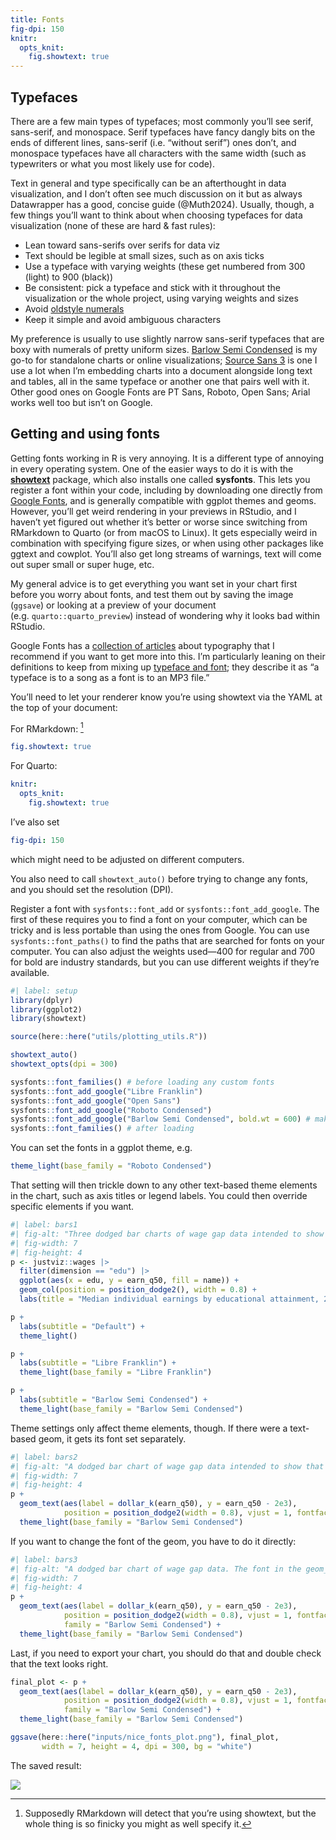 ```yaml
---
title: Fonts
fig-dpi: 150
knitr: 
  opts_knit: 
    fig.showtext: true
---
```



## Typefaces

There are a few main types of typefaces; most commonly you'll see serif, sans-serif, and monospace. Serif typefaces have fancy dangly bits on the ends of different lines, sans-serif (i.e. "without serif") ones don't, and monospace typefaces have all characters with the same width (such as typewriters or what you most likely use for code).

Text in general and type specifically can be an afterthought in data visualization, and I don't often see much discussion on it but as always Datawrapper has a good, concise guide (@Muth2024). Usually, though, a few things you'll want to think about when choosing typefaces for data visualization (none of these are hard & fast rules):

* Lean toward sans-serifs over serifs for data viz
* Text should be legible at small sizes, such as on axis ticks
* Use a typeface with varying weights (these get numbered from 300 (light) to 900 (black))
* Be consistent: pick a typeface and stick with it throughout the visualization or the whole project, using varying weights and sizes
* Avoid [oldstyle numerals](https://fonts.google.com/knowledge/introducing_type/understanding_numerals)
* Keep it simple and avoid ambiguous characters

My preference is usually to use slightly narrow sans-serif typefaces that are boxy with numerals of pretty uniform sizes. [Barlow Semi Condensed](https://fonts.google.com/specimen/Barlow+Semi+Condensed?stroke=Sans+Serif) is my go-to for standalone charts or online visualizations; [Source Sans 3](https://fonts.google.com/specimen/Source+Sans+3?stroke=Sans+Serif) is one I use a lot when I'm embedding charts into a document alongside long text and tables, all in the same typeface or another one that pairs well with it. Other good ones on Google Fonts are PT Sans, Roboto, Open Sans; Arial works well too but isn't on Google.


## Getting and using fonts

Getting fonts working in R is very annoying. It is a different type of annoying in every operating system. One of the easier ways to do it is with the [__showtext__](https://github.com/yixuan/showtext) package, which also installs one called __sysfonts__. This lets you register a font within your code, including by downloading one directly from [Google Fonts](https://fonts.google.com/), and is generally compatible with ggplot themes and geoms. However, you'll get weird rendering in your previews in RStudio, and I haven't yet figured out whether it's better or worse since switching from RMarkdown to Quarto (or from macOS to Linux). It gets especially weird in combination with specifying figure sizes, or when using other packages like ggtext and cowplot. You'll also get long streams of warnings, text will come out super small or super huge, etc.

My general advice is to get everything you want set in your chart first before you worry about fonts, and test them out by saving the image (`ggsave`) or looking at a preview of your document (e.g. `quarto::quarto_preview`) instead of wondering why it looks bad within RStudio.

:::{.aside}
Google Fonts has a [collection of articles](https://fonts.google.com/knowledge) about typography that I recommend if you want to get more into this. I'm particularly leaning on their definitions to keep from mixing up [typeface and font](https://fonts.google.com/knowledge/glossary/typeface); they describe it as "a typeface is to a song as a font is to an MP3 file."
:::


You'll need to let your renderer know you're using showtext via the YAML at the top of your document:

For RMarkdown: ^[Supposedly RMarkdown will detect that you're using showtext, but the whole thing is so finicky you might as well specify it.
]

```yaml
fig.showtext: true
```


For Quarto:

```yaml
knitr:
  opts_knit:
    fig.showtext: true
```

I've also set 

```yaml
fig-dpi: 150
```

which might need to be adjusted on different computers.

You also need to call `showtext_auto()` before trying to change any fonts, and you should set the resolution (DPI).

Register a font with `sysfonts::font_add` or `sysfonts::font_add_google`. The first of these requires you to find a font on your computer, which can be tricky and is less portable than using the ones from Google. You can use `sysfonts::font_paths()` to find the paths that are searched for fonts on your computer. You can also adjust the weights used---400 for regular and 700 for bold are industry standards, but you can use different weights if they're available.

```r
#| label: setup
library(dplyr)
library(ggplot2)
library(showtext)

source(here::here("utils/plotting_utils.R"))

showtext_auto()
showtext_opts(dpi = 300)

sysfonts::font_families() # before loading any custom fonts
sysfonts::font_add_google("Libre Franklin")
sysfonts::font_add_google("Open Sans")
sysfonts::font_add_google("Roboto Condensed")
sysfonts::font_add_google("Barlow Semi Condensed", bold.wt = 600) # make it a little less bold
sysfonts::font_families() # after loading 
```

You can set the fonts in a ggplot theme, e.g.

```r
theme_light(base_family = "Roboto Condensed")
```

That setting will then trickle down to any other text-based theme elements in the chart, such as axis titles or legend labels. You could then override specific elements if you want.

```r
#| label: bars1
#| fig-alt: "Three dodged bar charts of wage gap data intended to show how to use different fonts in ggplot. All three are sans-serif typefaces suited for data visualization."
#| fig-width: 7
#| fig-height: 4
p <- justviz::wages |>
  filter(dimension == "edu") |>
  ggplot(aes(x = edu, y = earn_q50, fill = name)) +
  geom_col(position = position_dodge2(), width = 0.8) +
  labs(title = "Median individual earnings by educational attainment, 2021")

p +
  labs(subtitle = "Default") +
  theme_light()

p +
  labs(subtitle = "Libre Franklin") +
  theme_light(base_family = "Libre Franklin")

p +
  labs(subtitle = "Barlow Semi Condensed") +
  theme_light(base_family = "Barlow Semi Condensed")
```

Theme settings only affect theme elements, though. If there were a text-based geom, it gets its font set separately.

```r
#| label: bars2
#| fig-alt: "A dodged bar chart of wage gap data intended to show that changing fonts for a ggplot theme will not change the font for its geom_text. In this chart, the theme elements have the typeface Barlow Semi Condensed, but the text geom still has the default sans-serif font."
#| fig-width: 7
#| fig-height: 4
p +
  geom_text(aes(label = dollar_k(earn_q50), y = earn_q50 - 2e3), 
            position = position_dodge2(width = 0.8), vjust = 1, fontface = "bold") +
  theme_light(base_family = "Barlow Semi Condensed")
```

If you want to change the font of the geom, you have to do it directly:


```r
#| label: bars3
#| fig-alt: "A dodged bar chart of wage gap data. The font in the geom_text has now been changed to Barlow Semi Condensed to match the font in the chart's theme."
#| fig-width: 7
#| fig-height: 4
p +
  geom_text(aes(label = dollar_k(earn_q50), y = earn_q50 - 2e3), 
            position = position_dodge2(width = 0.8), vjust = 1, fontface = "bold",
            family = "Barlow Semi Condensed") +
  theme_light(base_family = "Barlow Semi Condensed")
```


Last, if you need to export your chart, you should do that and double check that the text looks right.

```r
final_plot <- p +
  geom_text(aes(label = dollar_k(earn_q50), y = earn_q50 - 2e3), 
            position = position_dodge2(width = 0.8), vjust = 1, fontface = "bold",
            family = "Barlow Semi Condensed") +
  theme_light(base_family = "Barlow Semi Condensed")

ggsave(here::here("inputs/nice_fonts_plot.png"), final_plot,
       width = 7, height = 4, dpi = 300, bg = "white")
```

The saved result:

![](../inputs/nice_fonts_plot.png)
